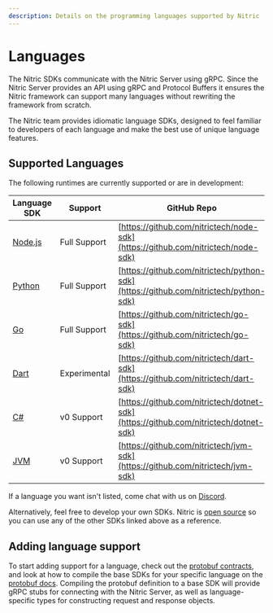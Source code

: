 ```yaml
---
description: Details on the programming languages supported by Nitric
---
```


# Languages

The Nitric SDKs communicate with the Nitric Server using gRPC. Since the Nitric Server provides an API using gRPC and Protocol Buffers it ensures the Nitric framework can support many languages without rewriting the framework from scratch.

The Nitric team provides idiomatic language SDKs, designed to feel familiar to developers of each language and make the best use of unique language features.

## Supported Languages

The following runtimes are currently supported or are in development:

| Language SDK                 | Support      | GitHub Repo                                                                          |
| ---------------------------- | ------------ | ------------------------------------------------------------------------------------ |
| [Node.js](/reference/nodejs) | Full Support | [https://github.com/nitrictech/node-sdk](https://github.com/nitrictech/node-sdk)     |
| [Python](/reference/python)  | Full Support | [https://github.com/nitrictech/python-sdk](https://github.com/nitrictech/python-sdk) |
| [Go](/reference/go)          | Full Support | [https://github.com/nitrictech/go-sdk](https://github.com/nitrictech/go-sdk)         |
| [Dart](/reference/dart)      | Experimental | [https://github.com/nitrictech/dart-sdk](https://github.com/nitrictech/dart-sdk)     |
| [C#](/reference/csharp)      | v0 Support   | [https://github.com/nitrictech/dotnet-sdk](https://github.com/nitrictech/dotnet-sdk) |
| [JVM](/reference/jvm)        | v0 Support   | [https://github.com/nitrictech/jvm-sdk](https://github.com/nitrictech/jvm-sdk)       |

If a language you want isn't listed, come chat with us on [Discord](https://nitric.io/chat).

Alternatively, feel free to develop your own SDKs. Nitric is [open source](https://github.com/nitrictech) so you can use any of the other SDKs linked above as a reference.

## Adding language support

To start adding support for a language, check out the [protobuf contracts](https://github.com/nitrictech/nitric/tree/main/nitric/proto), and look at how to compile the base SDKs for your specific language on the [protobuf docs](https://developers.google.com/protocol-buffers). Compiling the protobuf definition to a base SDK will provide gRPC stubs for connecting with the Nitric Server, as well as language-specific types for constructing request and response objects.
